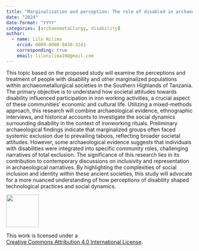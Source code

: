 ```yaml
---
title: "Marginalization and perception: The role of disabled in archaeometallurgical societies of Southern highlands, Tanzania."
date: "2024"
date-format: "YYYY"
categories: [archaeometallurgy, disability]
author: 
  - name: Lilo Nilima
    orcid: 0009-0008-9410-3241
    corresponding: true
    email: lilonilima10@gmail.com
---
```


This topic based on the proposed study will examine the perceptions and treatment of people with disability and other marginalized populations within archaeometallurgical societies in the Southern Highlands of Tanzania. The primary objective is to understand how societal attitudes towards disability influenced participation in iron working activities, a crucial aspect of these communities’ economic and cultural life. Utilizing a mixed-methods approach, this research will combine archaeological evidence, ethnographic interviews, and historical accounts to investigate the social dynamics surrounding disability in the context of ironworking rituals. Preliminary archaeological findings indicate that marginalized groups often faced systemic exclusion due to prevailing taboos, reflecting broader societal attitudes. However, some archaeological evidence suggests that individuals with disabilities were integrated into specific community roles, challenging narratives of total exclusion. The significance of this research lies in its contribution to contemporary discussions on inclusivity and representation in archaeological narratives. By highlighting the complexities of social inclusion and identity within these ancient societies, this study will advocate for a more nuanced understanding of how perceptions of disability shaped technological practices and social dynamics.

::: {layout="[ 20 , 85 ]"}

::: {#column-image}
[![](https://i.creativecommons.org/l/by/4.0/88x31.png){width=88}](http://creativecommons.org/licenses/by/4.0/)
:::

::: {#column-text}
This work is licensed under a<br>[Creative Commons Attribution 4.0 International License](https://creativecommons.org/licenses/by/4.0/).
:::

:::
